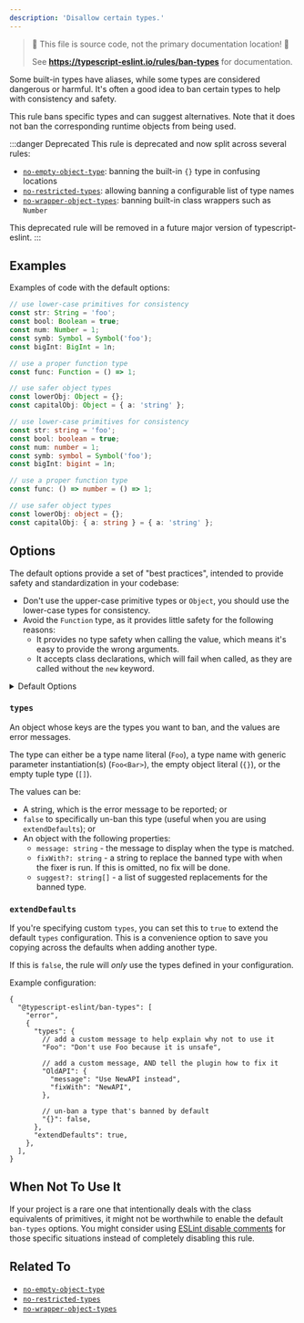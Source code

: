 ```yaml
---
description: 'Disallow certain types.'
---
```



> 🛑 This file is source code, not the primary documentation location! 🛑
>
> See **https://typescript-eslint.io/rules/ban-types** for documentation.

Some built-in types have aliases, while some types are considered dangerous or harmful.
It's often a good idea to ban certain types to help with consistency and safety.

This rule bans specific types and can suggest alternatives.
Note that it does not ban the corresponding runtime objects from being used.

:::danger Deprecated
This rule is deprecated and now split across several rules:

- [`no-empty-object-type`](./no-empty-object-type): banning the built-in `{}` type in confusing locations
- [`no-restricted-types`](./no-restricted-types.mdx): allowing banning a configurable list of type names
- [`no-wrapper-object-types`](./no-wrapper-object-types.mdx): banning built-in class wrappers such as `Number`

This deprecated rule will be removed in a future major version of typescript-eslint.
:::

## Examples

Examples of code with the default options:

<Tabs>
<TabItem value="❌ Incorrect">

```ts
// use lower-case primitives for consistency
const str: String = 'foo';
const bool: Boolean = true;
const num: Number = 1;
const symb: Symbol = Symbol('foo');
const bigInt: BigInt = 1n;

// use a proper function type
const func: Function = () => 1;

// use safer object types
const lowerObj: Object = {};
const capitalObj: Object = { a: 'string' };
```

</TabItem>
<TabItem value="✅ Correct">

```ts
// use lower-case primitives for consistency
const str: string = 'foo';
const bool: boolean = true;
const num: number = 1;
const symb: symbol = Symbol('foo');
const bigInt: bigint = 1n;

// use a proper function type
const func: () => number = () => 1;

// use safer object types
const lowerObj: object = {};
const capitalObj: { a: string } = { a: 'string' };
```

</TabItem>
</Tabs>

## Options

The default options provide a set of "best practices", intended to provide safety and standardization in your codebase:

- Don't use the upper-case primitive types or `Object`, you should use the lower-case types for consistency.
- Avoid the `Function` type, as it provides little safety for the following reasons:
  - It provides no type safety when calling the value, which means it's easy to provide the wrong arguments.
  - It accepts class declarations, which will fail when called, as they are called without the `new` keyword.

<details>
<summary>Default Options</summary>

{/* Inject default options */}

</details>

### `types`

An object whose keys are the types you want to ban, and the values are error messages.

The type can either be a type name literal (`Foo`), a type name with generic parameter instantiation(s) (`Foo<Bar>`), the empty object literal (`{}`), or the empty tuple type (`[]`).

The values can be:

- A string, which is the error message to be reported; or
- `false` to specifically un-ban this type (useful when you are using `extendDefaults`); or
- An object with the following properties:
  - `message: string` - the message to display when the type is matched.
  - `fixWith?: string` - a string to replace the banned type with when the fixer is run. If this is omitted, no fix will be done.
  - `suggest?: string[]` - a list of suggested replacements for the banned type.

### `extendDefaults`

If you're specifying custom `types`, you can set this to `true` to extend the default `types` configuration. This is a convenience option to save you copying across the defaults when adding another type.

If this is `false`, the rule will _only_ use the types defined in your configuration.

Example configuration:

```jsonc
{
  "@typescript-eslint/ban-types": [
    "error",
    {
      "types": {
        // add a custom message to help explain why not to use it
        "Foo": "Don't use Foo because it is unsafe",

        // add a custom message, AND tell the plugin how to fix it
        "OldAPI": {
          "message": "Use NewAPI instead",
          "fixWith": "NewAPI",
        },

        // un-ban a type that's banned by default
        "{}": false,
      },
      "extendDefaults": true,
    },
  ],
}
```

## When Not To Use It

If your project is a rare one that intentionally deals with the class equivalents of primitives, it might not be worthwhile to enable the default `ban-types` options.
You might consider using [ESLint disable comments](https://eslint.org/docs/latest/use/configure/rules#using-configuration-comments-1) for those specific situations instead of completely disabling this rule.

## Related To

- [`no-empty-object-type`](./no-empty-object-type.mdx)
- [`no-restricted-types`](./no-restricted-types.mdx)
- [`no-wrapper-object-types`](./no-wrapper-object-types.mdx)
